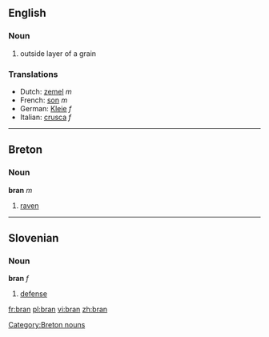 ==English==

===Noun===
{{en-noun-unc}}

# outside layer of a grain

===Translations===

*Dutch: [[zemel]] ''m''
*French: [[son]] ''m''
*German: [[Kleie]] ''f''
*Italian: [[crusca]] ''f''

----

==Breton==
===Noun===
'''bran''' ''m''

# [[raven]]

[[Category:Breton nouns]]

----

==Slovenian==
===Noun===
'''bran''' ''f''

# [[defense]]

[[fr:bran]]
[[pl:bran]]
[[vi:bran]]
[[zh:bran]]